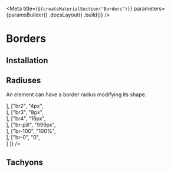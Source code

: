 

<Meta
    title={`${createMaterialSection("Borders")}`}
    parameters={paramsBuilder()
        .docsLayout(<MaterialsLayout sourcePath="/packages/tachyons/src" />)
        .build()}
/>

# Borders

## Installation

<Installation />

## Radiuses

An element can have a border radius modifying its shape.

<Table
    columns={[
        { title: "Class" },
        { title: "Value" },
        { title: "", className: styles.example }
    ]}
    rows={[
        ["br1", "2px", <div className="w10 h10 br1 ma3 bg-cloud-200" />],
        ["br2", "4px", <div className="w10 h10 br2 ma3 bg-cloud-200" />],
        ["br3", "8px", <div className="w10 h10 br3 ma3 bg-cloud-200" />],
        ["br4", "16px", <div className="w10 h10 br4 ma3 bg-cloud-200" />],
        ["br-pill", "999px", <div className="w10 h10 br-pill ma3 bg-cloud-200" />],
        ["br-100", "100%", <div className="w10 h10 br-100 ma3 bg-cloud-200" />],
        ["br-0", "0", <div className="w10 h10 br-0 ma3 bg-cloud-200" />]
    ]}
/>

## Tachyons


